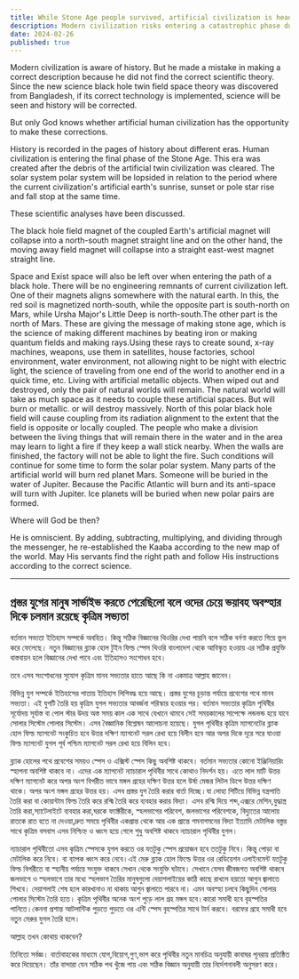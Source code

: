 ```yaml
---
title: While Stone Age people survived, artificial civilization is heading towards a much worse state.
description: Modern civilization risks entering a catastrophic phase due to flawed science. Bangladesh’s black hole twin field theory could correct this. Without divine intervention, humanity may face a Stone Age-like collapse.
date: 2024-02-26
published: true
---
```


Modern civilization is aware of history. But he made a mistake in making a correct description because he did not find the correct scientific theory. Since the new science black hole twin field space theory was discovered from Bangladesh, if its correct technology is implemented, science will be seen and history will be corrected.

But only God knows whether artificial human civilization has the opportunity to make these corrections.

History is recorded in the pages of history about different eras.
Human civilization is entering the final phase of the Stone Age. This era was created after the debris of the artificial twin civilization was cleared. The solar system polar system will be lopsided in relation to the period where the current civilization's artificial earth's sunrise, sunset or pole star rise and fall stop at the same time.

These scientific analyses have been discussed.

The black hole field magnet of the coupled Earth's artificial magnet will collapse into a north-south magnet straight line and on the other hand, the moving away field magnet will collapse into a straight east-west magnet straight line.

Space and Exist space will also be left over when entering the path of a black hole. There will be no engineering remnants of current civilization left. One of their magnets aligns somewhere with the natural earth. In this, the red soil is magnetized north-south, while the opposite part is south-north on Mars, while Ursha Major's Little Deep is north-south.The other part is the north of Mars. These are giving the message of making stone age, which is the science of making different machines by beating iron or making quantum fields and making rays.Using these rays to create sound, x-ray machines, weapons, use them in satellites, house factories, school environment, water environment, not allowing night to be night with electric light, the science of traveling from one end of the world to another end in a quick time, etc. Living with artificial metallic objects. When wiped out and destroyed, only the pair of natural worlds will remain.
The natural world will take as much space as it needs to couple these artificial spaces. But will burn or metallic. or will destroy massively. North of this polar black hole field will cause coupling from its radiation alignment to the extent that the field is opposite or locally coupled. The people who make a division between the living things that will remain there in the water and in the area may learn to light a fire if they keep a wall stick nearby.
When the walls are finished, the factory will not be able to light the fire.
Such conditions will continue for some time to form the solar polar system. Many parts of the artificial world will burn red planet Mars. Someone will be buried in the water of Jupiter. Because the Pacific Atlantic will burn and its anti-space will turn with Jupiter. Ice planets will be buried when new polar pairs are formed.

Where will God be then?

He is omniscient. By adding, subtracting, multiplying, and dividing through the messenger, he re-established the Kaaba according to the new map of the world. May His servants find the right path and follow His instructions according to the correct science.

---

## প্রস্তর যুগের মানুষ সার্ভাইভ করতে পেরেছিলো বলে ওদের চেয়ে ভয়াবহ অবস্হার দিকে চলমান রয়েছে কৃত্রিম সভ‍্যতা  

বর্তমান সভ‍্যতা ইতিহাস সম্পর্কে অবহিত। কিন্তু সঠিক বিজ্ঞানের থিওরির দেখা পায়নি বলে সঠিক বর্নণা করতে গিয়ে ভুল করে ফেলেছে। নতুন বিজ্ঞানের ব্ল‍্যাক হোল টুইন ফিল্ড স্পেস থিওরি বাংলাদেশ থেকে আবিস্কৃত হওয়ায় এর সঠিক প্রযুক্তি বাস্তবায়ন হলে বিজ্ঞানের দেখা পাবে এবং  ইতিহাসও সংশোধন হবে।

   তবে এসব সংশোধনের সুযোগ কৃত্রিম মানব সভ‍্যতার হাতে আছে কি না একমাত্র আল্লাহ জানেন।

বিভিন্ন যুগ সম্পর্কে ইতিহাসের পাতায় ইতিহাস লিপিবদ্ধ হয়ে আছে।
প্রস্তর যুগের চূড়ান্ত পর্যায়ে প্রবেশের পথে মানব সভ‍্যতা। এই যুগটি তৈরি হয় কৃত্রিম যুগল সভ‍্যতার আবর্জনা পরিস্কার হওয়ার পর। বর্তমান সভ‍্যতার কৃত্রিম পৃথিবীর সূর্যোদয় সূর্যাস্ত বা পোল স্টার উদয় অস্ত সময় কাল এক সাথে যেখানে থামবে সেই সময়কালের সাপেক্ষে লন্ডভন্ড হয়ে যাবে সোলার সিস্টেম পোলার সিস্টেম।
এসব বৈজ্ঞানিক বিশ্লেষন আলোচনা হয়েছে।
যুগল পৃথিবীর কৃত্রিম ম‍্যাগনেটের  ব্ল‍্যাক হোল ফিল্ড ম‍্যাগনেট সংকুচিত হবে উত্তর দক্ষিণ ম‍্যাগনেট সরল রেখা হয়ে বিলীন হবে আর অপর দিকে দূরে সরে যাওয়া ফিল্ড ম‍্যাগনেট যুগল পূর্ব পশ্চিম ম‍্যাগনেট সরল রেখা হয়ে বিলিন হবে।

ব্ল‍্যাক হোলের পথে প্রবেশের সময়ও স্পেস ও এক্সিস্ট স্পেস কিছু অবশিষ্ট থাকবে। বর্তমান সভ‍্যতার কোনো ইঞ্জিনিয়ারিং স্হাপনা অবশিষ্ট থাকবে না। এদের এক ম‍্যাগনেট ন‍্যাচারাল পৃথিবীর সাথে কোথাও নিদর্শন হয়। এতে লাল মাটি উত্তর দক্ষিণ ম‍্যাগনেট করে  অপর অংশ বিপরীত ভাবে মঙ্গল গ্রহের দক্ষিণ উত্তর হলে উর্ষা মেজর লিটল ডিপে  উত্তর দক্ষিণ থাকে। অপর অংশ মঙ্গল গ্রহের উত্তর হয়।  এসব প্রস্তর যুগ তৈরি করার বার্তা দিচ্ছে।যা লোহা পিটিয়ে বিভিন্ন যন্ত্রপাতি তৈরি করা বা কোয়ান্টাম ফিল্ড তৈরি করে রশ্মি তৈরি করে ব‍্যবহার করার বিদ‍্যা।
এসব রশ্মি দিয়ে শব্দ,এক্সরে মেশিন,যুদ্ধাস্ত্র তৈরি করা,স‍্যাটেলাইটে ব‍্যবহার করা,ঘরকে ফ‍্যাক্টরীকে, স্হলভাগের পরিবেশ, জলভাগের পরিবেশকে, বিদ‍্যুতের আলোয় রাতকে রাত হতে না দেওয়া,দ্রুত সময়ে পৃথিবীর একপ্রান্ত থেকে আর এক প্রান্তে গমনাগমনের ‍বিদ‍্যা ইত‍্যাদি মেটালিক বস্তুর সাথে কৃত্রিম বসবাস এসব নিশ্চিহ্ন ও ধ্বংস হয়ে গেলে শুধু অবশিষ্ট থাকবে ন‍্যাচারাল পৃথিবীর যুগল।

ন‍্যাচারাল পৃথিবীতো এসব কৃত্রিম স্পেসকে যুগল করতে ওর যতটুকু স্পেস প্রয়োজন হবে ততটুকু নিবে। কিন্তু পোড়া বা মেটালিক করে নিবে। বা ব‍্যাপক ধ্বংস করে নেবে।এই মেরু ব্ল‍্যাক হোল ফিল্ডে উত্তর  ওর রেডিয়েশন এলাইনমেন্ট যতটুকু ফিল্ড বিপরীতে বা স্হানীয় পর্যায়ে সংযুক্ত থাকবে সেখান থেকে সংযুক্তি ঘটাবে। সেখানে যেসব জীবজগত অবশিষ্ট থাকবে জলভাগে ও স্হলভাগে তার মধ‍্যে স্হলভাগ তৈরির মানুষগুলো দেয়াশলাইয়ের কাঠি কাছে রাখলে হয়তো আগুন জ্বালাতে শিখবে। দেয়াশলাই শেষ হলে কারখানাও না থাকায় আগুন জ্বালাতে পারবে না।
এমন অবস্হা চলবে কিছুদিন সোলার পোলার সিস্টেম তৈরি হতে। কৃত্রিম পৃথিবীর অনেক অংশ    পুড়ে লাল গ্রহ মঙ্গল হবে।কারো সমাধী হবে বৃহস্পতির পানিতে।কেননা প্রশান্ত আটলান্টিক পুড়তে পুড়তে ওর এন্টি স্পেস বৃহস্পতির সাথে টার্ন করবে। বরফের গ্রহে সমাধী হবে নতুন মেরুর যুগল তৈরি হলে।

আল্লাহ তখন কোথায় থাকবেন?

তিনিতো সর্বজ্ঞ। বার্তাবাহকের মাধ‍্যমে যোগ,বিয়োগ,গুণ,ভাগ করে পৃথিবীর নতুন মানচিত্র অনুযায়ী কাবাঘর পূনরায় প্রতিষ্ঠিত করে দিয়েছেন। তাঁর বান্দারা যেন সঠিক পথ খুঁজে পায় এবং সঠিক বিজ্ঞান অনুযায়ী তার নির্দেশনাবলী অনুসরণ করে।
